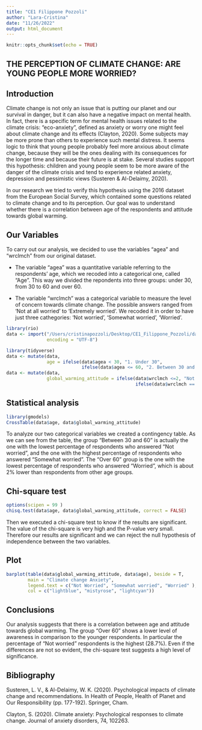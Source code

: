 ```yaml
---
title: "CE1 Filippone Pozzoli"
author: "Lara-Cristina"
date: "11/26/2022"
output: html_document
---
```


```r
knitr::opts_chunk$set(echo = TRUE)
```

## THE PERCEPTION OF CLIMATE CHANGE: ARE YOUNG PEOPLE MORE WORRIED?

## Introduction

Climate change is not only an issue that is putting our planet and our survival in danger, but it can also have a negative impact on mental health. In fact, there is a specific term for mental health issues related to the climate crisis: “eco-anxiety”, defined as anxiety or worry one might feel about climate change and its effects (Clayton, 2020).
Some subjects may be more prone than others to experience such mental distress. It seems logic to think that young people probably feel more anxious about climate change, because they will be the ones dealing with its consequences for the longer time and because their future is at stake. Several studies support this hypothesis: children and young people seem to be more aware of the danger of the climate crisis and tend to experience related anxiety, depression and pessimistic views (Susteren & Al-Delaimy, 2020).

In our research we tried to verify this hypothesis using the 2016 dataset from the European Social Survey, which contained some questions related to climate change and to its perception. Our goal was to understand whether there is a correlation between age of the respondents and attitude towards global warming.


## Our Variables 
To carry out our analysis, we decided to use the variables "agea" and "wrclmch" from our original dataset. 

- The variable "agea" was a quantitative variable referring to the respondents' age, which we recoded into a categorical one, called "Age". This way we divided the repondents into three groups: under 30, from 30 to 60 and over 60. 

- The variable "wrclmch" was a categorical variable to measure the level of concern towards climate change. The possible answers ranged from 'Not at all worried' to 'Extremely worried'. We recoded it in order to have just three cathegories: 'Not worried', 'Somewhat worried', 'Worried'. 


```r
library(rio)
data <- import("/Users/cristinapozzoli/Desktop/CE1_Filippone_Pozzoli/data_orig/ESS8e02_2.dta",
               encoding = "UTF-8")
```

```r
library(tidyverse)
data <- mutate(data, 
               age = ifelse(data$agea < 30, "1. Under 30", 
                            ifelse(data$agea <= 60, "2. Between 30 and 60", "3. Over 60" ) ))
data <- mutate(data, 
               global_warming_attitude = ifelse(data$wrclmch <=2, "Not Worried", 
                                                ifelse(data$wrclmch == 3, "Somewhat worried", "Worried")))

```

## Statistical analysis

```r
library(gmodels)
CrossTable(data$age, data$global_warming_attitude)
```

To analyze our two categorical variables we created a contingency table. As we can see from the table, the group "Between 30 and 60" is actually the one with the lowest percentage of respondents who answered "Not worried", and the one with the highest percentage of respondents who answered "Somewhat worried". The "Over 60" group is the one with the lowest percentage of respondents who answered "Worried", which is about 2% lower than respondents from other age groups.  

## Chi-square test

```r
options(scipen = 99 )
chisq.test(data$age, data$global_warming_attitude, correct = FALSE)
```

Then we executed a chi-square test to know if the results are significant. The value of the chi-square is very high and the P-value very small. Therefore our results are significant and we can reject the null hypothesis of independence between the two variables.


## Plot


```r
barplot(table(data$global_warming_attitude, data$age), beside = T, 
        main = "Climate change Anxiety", 
        legend.text = c("Not Worried", "Somewhat worried", "Worried" ),
        col = c("lightblue", "mistyrose", "lightcyan"))

```

## Conclusions

Our analysis suggests that there is a correlation between age and attitude towards global warming. The group "Over 60" shows a lower level of awareness in comparison to the younger respondents. In particular the percentage of "Not worried" respondents is the highest (28.7%). Even if the differences are not so evident, the chi-square test suggests a high level of significance.


## Bibliography

Susteren, L. V., & Al-Delaimy, W. K. (2020). Psychological impacts of climate change and recommendations. In Health of People, Health of Planet and Our Responsibility (pp. 177-192). Springer, Cham.

Clayton, S. (2020). Climate anxiety: Psychological responses to climate change. Journal of anxiety disorders, 74, 102263.